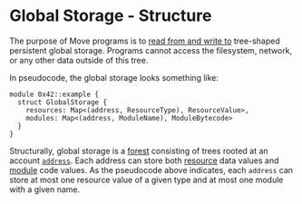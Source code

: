 # Global Storage - Structure

The purpose of Move programs is to [read from and write to](./global-storage-operators.mdx) tree-shaped persistent global storage. Programs cannot access the filesystem, network, or any other data outside of this tree.

In pseudocode, the global storage looks something like:

```move
module 0x42::example {
  struct GlobalStorage {
    resources: Map<(address, ResourceType), ResourceValue>,
    modules: Map<(address, ModuleName), ModuleBytecode>
  }
}
```

Structurally, global storage is a [forest](https://en.wikipedia.org/wiki/Tree_(graph_theory)) consisting of trees rooted at an account [`address`](./address.mdx). Each address can store both [resource](./structs-and-resources.mdx) data values and [module](./modules-and-scripts.mdx) code values. As the pseudocode above indicates, each `address` can store at most one resource value of a given type and at most one module with a given name.
